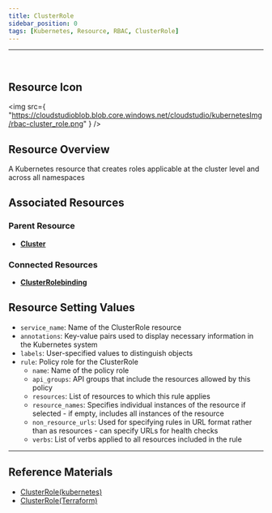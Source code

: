 ```yaml
---
title: ClusterRole
sidebar_position: 0
tags: [Kubernetes, Resource, RBAC, ClusterRole]
---
```



<hr />
<br />


## Resource Icon

<img
    src={
        "https://cloudstudioblob.blob.core.windows.net/cloudstudio/kubernetesImg/rbac-cluster_role.png"
    }
/>

## Resource Overview

A Kubernetes resource that creates roles applicable at the cluster level and across all namespaces

## Associated Resources

### Parent Resource

-   [**Cluster**](https://docs.cstudio.app/en/docs/resource/kubernetes/Base/Cluster)


### Connected Resources

-   [**ClusterRolebinding**](https://docs.cstudio.app/en/docs/resource/kubernetes/Rbac/ClusterRolebinding)


## Resource Setting Values

-   `service_name`: Name of the ClusterRole resource
-   `annotations`: Key-value pairs used to display necessary information in the Kubernetes system
-   `labels`: User-specified values to distinguish objects
-   `rule`: Policy role for the ClusterRole
    -   `name`: Name of the policy role
    -   `api_groups`: API groups that include the resources allowed by this policy
    -   `resources`: List of resources to which this rule applies
    -   `resource_names`: Specifies individual instances of the resource if selected - if empty, includes all instances of the resource
    -   `non_resource_urls`: Used for specifying rules in URL format rather than as resources - can specify URLs for health checks
    -   `verbs`: List of verbs applied to all resources included in the rule





---

## Reference Materials

-   [ClusterRole(kubernetes)](https://kubernetes.io/en/docs/reference/access-authn-authz/rbac/#role-and-clusterrole)
-   [ClusterRole(Terraform)](https://registry.terraform.io/providers/hashicorp/kubernetes/latest/en/docs/resources/cluster_role)
